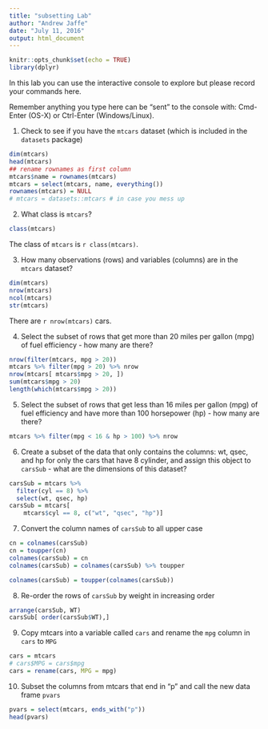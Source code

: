 ```yaml
---
title: "subsetting Lab"
author: "Andrew Jaffe"
date: "July 11, 2016"
output: html_document
---
```


```r
knitr::opts_chunk$set(echo = TRUE)
library(dplyr)
```

In this lab you can use the interactive console to explore but please record your commands here.  

Remember anything you type here can be "sent" to the console with: Cmd-Enter (OS-X) or Ctrl-Enter (Windows/Linux).

1. Check to see if you have the `mtcars` dataset (which is included in the `datasets` package)

```r
dim(mtcars)
head(mtcars)
## rename rownames as first column
mtcars$name = rownames(mtcars)
mtcars = select(mtcars, name, everything())
rownames(mtcars) = NULL
# mtcars = datasets::mtcars # in case you mess up
```

2. What class is `mtcars`?

```r
class(mtcars)
```

The class of `mtcars` is `r class(mtcars)`.

3. How many observations (rows) and variables (columns) are in the `mtcars` dataset?

```r
dim(mtcars)
nrow(mtcars)
ncol(mtcars)
str(mtcars)
```

There are `r nrow(mtcars)` cars.

4. Select the subset of rows that get more than 20 miles per gallon (mpg) of fuel efficiency - how many are there?

```r
nrow(filter(mtcars, mpg > 20))
mtcars %>% filter(mpg > 20) %>% nrow
nrow(mtcars[ mtcars$mpg > 20, ])
sum(mtcars$mpg > 20)
length(which(mtcars$mpg > 20))
```

5. Select the subset of rows that get less than 16 miles per gallon (mpg) of fuel efficiency and have more than 100 horsepower (hp) - how many are there?

```r
mtcars %>% filter(mpg < 16 & hp > 100) %>% nrow
```

6. Create a subset of the data that only contains the columns: wt, qsec, and hp for only the cars that have 8 cylinder, and assign this object to `carsSub` - what are the dimensions of this dataset?

```r
carsSub = mtcars %>% 
  filter(cyl == 8) %>% 
  select(wt, qsec, hp)
carsSub = mtcars[
    mtcars$cyl == 8, c("wt", "qsec", "hp")]
```

7. Convert the column names of `carsSub` to all upper case

```r
cn = colnames(carsSub)
cn = toupper(cn)
colnames(carsSub) = cn
colnames(carsSub) = colnames(carsSub) %>% toupper

colnames(carsSub) = toupper(colnames(carsSub))
```

8. Re-order the rows of `carsSub` by weight in increasing order

```r
arrange(carsSub, WT)
carsSub[ order(carsSub$WT),]
```

9. Copy mtcars into a variable called `cars` and rename the `mpg` column in `cars` to `MPG`

```r
cars = mtcars
# cars$MPG = cars$mpg
cars = rename(cars, MPG = mpg)
```

10. Subset the columns from mtcars that end in "p" and call the new data frame `pvars`

```r
pvars = select(mtcars, ends_with("p"))
head(pvars)
```